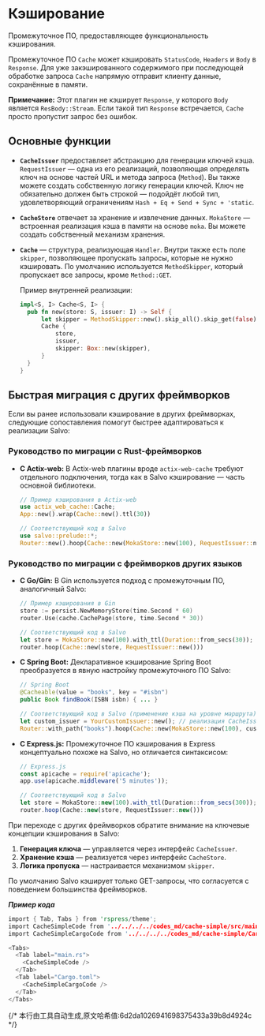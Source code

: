 # Кэширование  

Промежуточное ПО, предоставляющее функциональность кэширования.  

Промежуточное ПО `Cache` может кэшировать `StatusCode`, `Headers` и `Body` в `Response`. Для уже закэшированного содержимого при последующей обработке запроса `Cache` напрямую отправит клиенту данные, сохранённые в памяти.  

**Примечание:** Этот плагин не кэширует `Response`, у которого `Body` является `ResBody::Stream`. Если такой тип `Response` встречается, `Cache` просто пропустит запрос без ошибок.  

## Основные функции  

- **`CacheIssuer`** предоставляет абстракцию для генерации ключей кэша. `RequestIssuer` — одна из его реализаций, позволяющая определять ключ на основе частей URL и метода запроса (`Method`). Вы также можете создать собственную логику генерации ключей. Ключ не обязательно должен быть строкой — подойдёт любой тип, удовлетворяющий ограничениям `Hash + Eq + Send + Sync + 'static`.  

- **`CacheStore`** отвечает за хранение и извлечение данных. `MokaStore` — встроенная реализация кэша в памяти на основе `moka`. Вы можете создать собственный механизм хранения.  

- **`Cache`** — структура, реализующая `Handler`. Внутри также есть поле `skipper`, позволяющее пропускать запросы, которые не нужно кэшировать. По умолчанию используется `MethodSkipper`, который пропускает все запросы, кроме `Method::GET`.  

  Пример внутренней реализации:  

  ```rust
  impl<S, I> Cache<S, I> {
    pub fn new(store: S, issuer: I) -> Self {
        let skipper = MethodSkipper::new().skip_all().skip_get(false);
        Cache {
            store,
            issuer,
            skipper: Box::new(skipper),
        }
    }
  }
  ```  

## Быстрая миграция с других фреймворков  

Если вы ранее использовали кэширование в других фреймворках, следующие сопоставления помогут быстрее адаптироваться к реализации Salvo:  

### Руководство по миграции с Rust-фреймворков  

- **С Actix-web:** В Actix-web плагины вроде `actix-web-cache` требуют отдельного подключения, тогда как в Salvo кэширование — часть основной библиотеки.  

  ```rust
  // Пример кэширования в Actix-web
  use actix_web_cache::Cache;
  App::new().wrap(Cache::new().ttl(30))

  // Соответствующий код в Salvo
  use salvo::prelude::*;
  Router::new().hoop(Cache::new(MokaStore::new(100), RequestIssuer::new()))
  ```  

### Руководство по миграции с фреймворков других языков  

- **С Go/Gin:** В Gin используется подход с промежуточным ПО, аналогичный Salvo:  

  ```go
  // Пример кэширования в Gin
  store := persist.NewMemoryStore(time.Second * 60)
  router.Use(cache.CachePage(store, time.Second * 30))
  ```  

  ```rust
  // Соответствующий код в Salvo
  let store = MokaStore::new(100).with_ttl(Duration::from_secs(30));
  router.hoop(Cache::new(store, RequestIssuer::new()))
  ```  

- **С Spring Boot:** Декларативное кэширование Spring Boot преобразуется в явную настройку промежуточного ПО Salvo:  

  ```java
  // Spring Boot
  @Cacheable(value = "books", key = "#isbn")
  public Book findBook(ISBN isbn) { ... }
  ```  
  ```rust
  // Соответствующий код в Salvo (применение кэша на уровне маршрута)
  let custom_issuer = YourCustomIssuer::new(); // реализация CacheIssuer
  Router::with_path("books").hoop(Cache::new(MokaStore::new(100), custom_issuer))
  ```  

- **С Express.js:** Промежуточное ПО кэширования в Express концептуально похоже на Salvo, но отличается синтаксисом:  

  ```javascript
  // Express.js
  const apicache = require('apicache');
  app.use(apicache.middleware('5 minutes'));

  // Соответствующий код в Salvo
  let store = MokaStore::new(100).with_ttl(Duration::from_secs(300));
  router.hoop(Cache::new(store, RequestIssuer::new()))
  ```  

При переходе с других фреймворков обратите внимание на ключевые концепции кэширования в Salvo:  

1. **Генерация ключа** — управляется через интерфейс `CacheIssuer`.  
2. **Хранение кэша** — реализуется через интерфейс `CacheStore`.  
3. **Логика пропуска** — настраивается механизмом `skipper`.  

По умолчанию Salvo кэширует только GET-запросы, что согласуется с поведением большинства фреймворков.  

_**Пример кода**_  

```rust
import { Tab, Tabs } from 'rspress/theme';
import CacheSimpleCode from '../../../../codes_md/cache-simple/src/main.mdx';
import CacheSimpleCargoCode from '../../../../codes_md/cache-simple/Cargo.mdx';

<Tabs>
  <Tab label="main.rs">
    <CacheSimpleCode />
  </Tab>
  <Tab label="Cargo.toml">
    <CacheSimpleCargoCode />
  </Tab>
</Tabs>
```
{/* 本行由工具自动生成,原文哈希值:6d2da1026941698375433a39b8d4924c */}